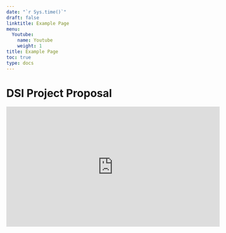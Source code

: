 ```yaml
---
date: "`r Sys.time()`"
draft: false
linktitle: Example Page
menu:
  Youtube:
    name: Youtube
    weight: 1
title: Example Page
toc: true
type: docs
---
```


# DSI Project Proposal

<iframe width="560" height="315" src="https://www.youtube.com/embed/LgYl1ffS_6Y" frameborder="0" allow="accelerometer; autoplay; encrypted-media; gyroscope; picture-in-picture" allowfullscreen></iframe>


